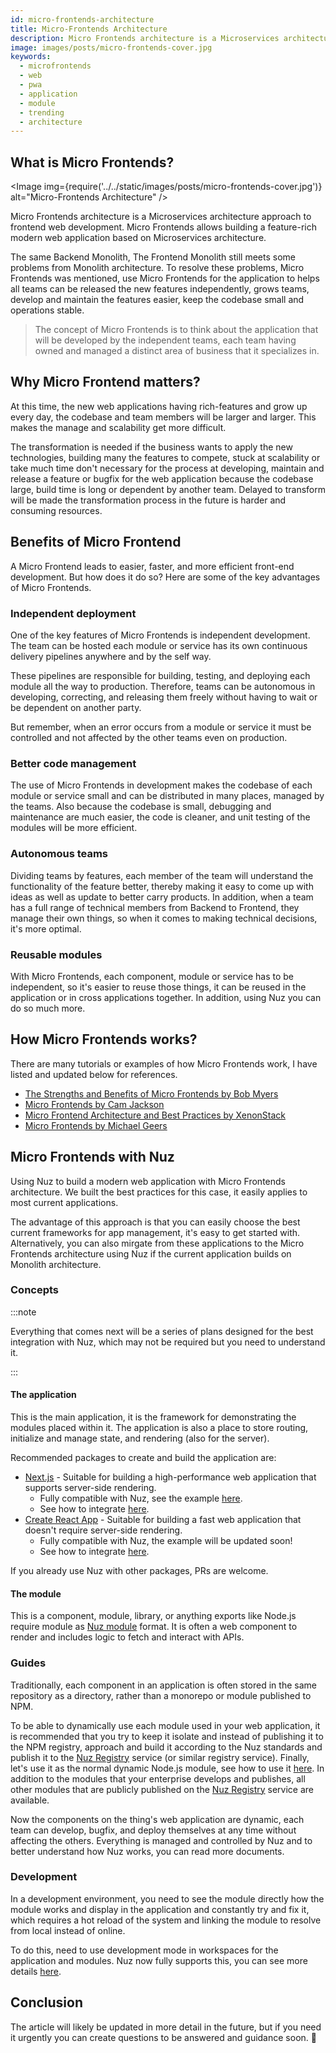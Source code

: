 ```yaml
---
id: micro-frontends-architecture
title: Micro-Frontends Architecture
description: Micro Frontends architecture is a Microservices architecture approach to frontend web development. Micro Frontends allows building a feature-rich modern web application based on Microservices architecture.
image: images/posts/micro-frontends-cover.jpg
keywords:
  - microfrontends
  - web
  - pwa
  - application
  - module
  - trending
  - architecture
---
```



## What is Micro Frontends?

<Image 
  img={require('../../static/images/posts/micro-frontends-cover.jpg')} 
  alt="Micro-Frontends Architecture"
/>

Micro Frontends architecture is a Microservices architecture approach to frontend web development. Micro Frontends allows building a feature-rich modern web application based on Microservices architecture.

The same Backend Monolith, The Frontend Monolith still meets some problems from Monolith architecture. To resolve these problems, Micro Frontends was mentioned, use Micro Frontends for the application to helps all teams can be released the new features independently, grows teams, develop and maintain the features easier, keep the codebase small and operations stable.

> The concept of Micro Frontends is to think about the application that will be developed by the independent teams, each team having owned and managed a distinct area of business that it specializes in.

## Why Micro Frontend matters?

At this time, the new web applications having rich-features and grow up every day, the codebase and team members will be larger and larger. This makes the manage and scalability get more difficult. 

The transformation is needed if the business wants to apply the new technologies, building many the features to compete, stuck at scalability or take much time don't necessary for the process at developing, maintain and release a feature or bugfix for the web application because the codebase large, build time is long or dependent by another team. Delayed to transform will be made the transformation process in the future is harder and consuming resources.

## Benefits of Micro Frontend

A Micro Frontend leads to easier, faster, and more efficient front-end development. But how does it do so? Here are some of the key advantages of Micro Frontends.

### Independent deployment

One of the key features of Micro Frontends is independent development. The team can be hosted each module or service has its own continuous delivery pipelines anywhere and by the self way. 

These pipelines are responsible for building, testing, and deploying each module all the way to production. Therefore, teams can be autonomous in developing, correcting, and releasing them freely without having to wait or be dependent on another party.

But remember, when an error occurs from a module or service it must be controlled and not affected by the other teams even on production.

### Better code management

The use of Micro Frontends in development makes the codebase of each module or service small and can be distributed in many places, managed by the teams. Also because the codebase is small, debugging and maintenance are much easier, the code is cleaner, and unit testing of the modules will be more efficient.

### Autonomous teams

Dividing teams by features, each member of the team will understand the functionality of the feature better, thereby making it easy to come up with ideas as well as update to better carry products. In addition, when a team has a full range of technical members from Backend to Frontend, they manage their own things, so when it comes to making technical decisions, it's more optimal.

### Reusable modules

With Micro Frontends, each component, module or service has to be independent, so it's easier to reuse those things, it can be reused in the application or in cross applications together. In addition, using Nuz you can do so much more.

## How Micro Frontends works?

There are many tutorials or examples of how Micro Frontends work, I have listed and updated below for references.

- [The Strengths and Benefits of Micro Frontends by Bob Myers](https://www.toptal.com/front-end/micro-frontends-strengths-benefits)
- [Micro Frontends by Cam Jackson](https://martinfowler.com/articles/micro-frontends.html)
- [Micro Frontend Architecture and Best Practices by XenonStack](https://www.xenonstack.com/insights/what-is-micro-frontend)
- [Micro Frontends by Michael Geers](https://micro-frontends.org)

## Micro Frontends with Nuz

Using Nuz to build a modern web application with Micro Frontends architecture. We built the best practices for this case, it easily applies to most current applications.

The advantage of this approach is that you can easily choose the best current frameworks for app management, it's easy to get started with. Alternatively, you can also mirgate from these applications to the Micro Frontends architecture using Nuz if the current application builds on Monolith architecture.

### Concepts

:::note

Everything that comes next will be a series of plans designed for the best integration with Nuz, which may not be required but you need to understand it.

:::

#### The application

This is the main application, it is the framework for demonstrating the modules placed within it. The application is also a place to store routing, initialize and manage state, and rendering (also for the server).

Recommended packages to create and build the application are:

- [Next.js](#) - Suitable for building a high-performance web application that supports server-side rendering. 
  - Fully compatible with Nuz, see the example [here](https://github.com/nuz-app/demo).
  - See how to integrate [here](../introduction/getting-started#nextjs-application).
- [Create React App](#) - Suitable for building a fast web application that doesn't require server-side rendering.
  - Fully compatible with Nuz, the example will be updated soon!
  - See how to integrate [here](../introduction/getting-started#react-application).

If you already use Nuz with other packages, PRs are welcome.

#### The module

This is a component, module, library, or anything exports like Node.js require module as [Nuz module](../reference/module) format. It is often a web component to render and includes logic to fetch and interact with APIs.

### Guides

Traditionally, each component in an application is often stored in the same repository as a directory, rather than a monorepo or module published to NPM.

To be able to dynamically use each module used in your web application, it is recommended that you try to keep it isolate and instead of publishing it to the NPM registry, approach and build it according to the Nuz standards and publish it to the [Nuz Registry](../services/nuz-registry) service (or similar registry service). Finally, let's use it as the normal dynamic Node.js module, see how to use it [here](../introduction/getting-started#usage). In addition to the modules that your enterprise develops and publishes, all other modules that are publicly published on the [Nuz Registry](../services/nuz-registry) service are available.

Now the components on the thing's web application are dynamic, each team can develop, bugfix, and deploy themselves at any time without affecting the others. Everything is managed and controlled by Nuz and to better understand how Nuz works, you can read more documents.

### Development

In a development environment, you need to see the module directly how the module works and display in the application and constantly try and fix it, which requires a hot reload of the system and linking the module to resolve from local instead of online.

To do this, need to use development mode in workspaces for the application and modules. Nuz now fully supports this, you can see more details [here](../reference/workspaces).

## Conclusion

The article will likely be updated in more detail in the future, but if you need it urgently you can create questions to be answered and guidance soon. 📮

